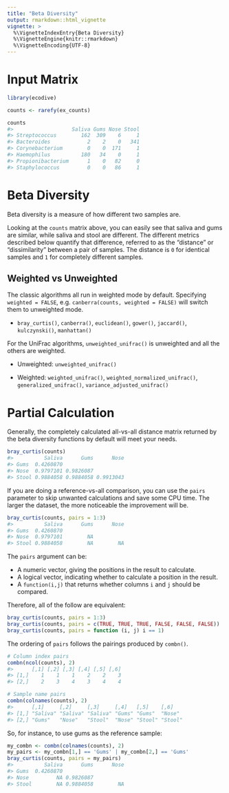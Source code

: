```yaml
---
title: "Beta Diversity"
output: rmarkdown::html_vignette
vignette: >
  %\VignetteIndexEntry{Beta Diversity}
  %\VignetteEngine{knitr::rmarkdown}
  %\VignetteEncoding{UTF-8}
---
```


# Input Matrix

```r
library(ecodive)

counts <- rarefy(ex_counts)

counts
#>                   Saliva Gums Nose Stool
#> Streptococcus        162  309    6     1
#> Bacteroides            2    2    0   341
#> Corynebacterium        0    0  171     1
#> Haemophilus          180   34    0     1
#> Propionibacterium      1    0   82     0
#> Staphylococcus         0    0   86     1
```


# Beta Diversity

Beta diversity is a measure of how different two samples are.

Looking at the `counts` matrix above, you can easily see that saliva and gums
are similar, while saliva and stool are different. The different metrics
described below quantify that difference, referred to as the "distance" or
"dissimilarity" between a pair of samples. The distance is `0` for identical
samples and `1` for completely different samples.



## Weighted vs Unweighted

The classic algorithms all run in weighted mode by default. Specifying `weighted = FALSE`, e.g. `canberra(counts, weighted = FALSE)` will switch them to unweighted mode.

* `bray_curtis()`, `canberra()`, `euclidean()`, `gower()`, `jaccard()`, `kulczynski()`, `manhattan()`

For the UniFrac algorithms, `unweighted_unifrac()` is unweighted and all the others are weighted.

* Unweighted: `unweighted_unifrac()`

* Weighted: `weighted_unifrac()`, `weighted_normalized_unifrac()`, `generalized_unifrac()`, `variance_adjusted_unifrac()`



# Partial Calculation

Generally, the completely calculated all-vs-all distance matrix returned by the
beta diversity functions by default will meet your needs.

```r
bray_curtis(counts)
#>          Saliva      Gums      Nose
#> Gums  0.4260870                    
#> Nose  0.9797101 0.9826087          
#> Stool 0.9884058 0.9884058 0.9913043
```

If you are doing a reference-vs-all comparison, you can use the `pairs`
parameter to skip unwanted calculations and save some CPU time. The larger the
dataset, the more noticeable the improvement will be.

```r
bray_curtis(counts, pairs = 1:3)
#>          Saliva      Gums      Nose
#> Gums  0.4260870                    
#> Nose  0.9797101        NA          
#> Stool 0.9884058        NA        NA
```

The `pairs` argument can be:

* A numeric vector, giving the positions in the result to calculate.
* A logical vector, indicating whether to calculate a position in the result.
* A `function(i,j)` that returns whether columns `i` and `j` should be compared.

Therefore, all of the follow are equivalent:

```r
bray_curtis(counts, pairs = 1:3)
bray_curtis(counts, pairs = c(TRUE, TRUE, TRUE, FALSE, FALSE, FALSE))
bray_curtis(counts, pairs = function (i, j) i == 1)
```


The ordering of `pairs` follows the pairings produced by `combn()`.

```r
# Column index pairs
combn(ncol(counts), 2)
#>      [,1] [,2] [,3] [,4] [,5] [,6]
#> [1,]    1    1    1    2    2    3
#> [2,]    2    3    4    3    4    4

# Sample name pairs
combn(colnames(counts), 2)
#>      [,1]     [,2]     [,3]     [,4]   [,5]    [,6]   
#> [1,] "Saliva" "Saliva" "Saliva" "Gums" "Gums"  "Nose" 
#> [2,] "Gums"   "Nose"   "Stool"  "Nose" "Stool" "Stool"
```

So, for instance, to use gums as the reference sample:

```r
my_combn <- combn(colnames(counts), 2)
my_pairs <- my_combn[1,] == 'Gums' | my_combn[2,] == 'Gums'
bray_curtis(counts, pairs = my_pairs)
#>          Saliva      Gums      Nose
#> Gums  0.4260870                    
#> Nose         NA 0.9826087          
#> Stool        NA 0.9884058        NA
```

